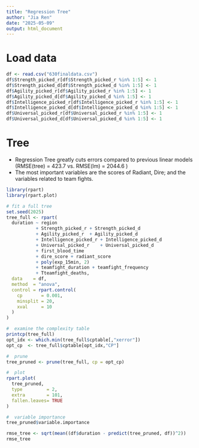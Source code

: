 ```yaml
---
title: "Regression Tree"
author: "Jia Ren"
date: "2025-05-09"
output: html_document
---
```


# Load data

```r
df <- read.csv("630finaldata.csv")
df$Strength_picked_r[df$Strength_picked_r %in% 1:5] <- 1
df$Strength_picked_d[df$Strength_picked_d %in% 1:5] <- 1
df$Agility_picked_r[df$Agility_picked_r %in% 1:5] <- 1
df$Agility_picked_d[df$Agility_picked_d %in% 1:5] <- 1
df$Intelligence_picked_r[df$Intelligence_picked_r %in% 1:5] <- 1
df$Intelligence_picked_d[df$Intelligence_picked_d %in% 1:5] <- 1
df$Universal_picked_r[df$Universal_picked_r %in% 1:5] <- 1
df$Universal_picked_d[df$Universal_picked_d %in% 1:5] <- 1
```

# Tree

- Regression Tree greatly cuts errors compared to previous linear models (RMSE(tree) = 423.7  vs. RMSE(lm) = 2044.6 )
- The most important variables are the scores of Radiant, Dire; and the variables related to team fights. 

```r
library(rpart)
library(rpart.plot)

# fit a full tree
set.seed(2025)
tree_full <- rpart(
  duration ~ region
           + Strength_picked_r + Strength_picked_d
           + Agility_picked_r  + Agility_picked_d
           + Intelligence_picked_r + Intelligence_picked_d
           + Universal_picked_r    + Universal_picked_d
           + first_blood_time
           + dire_score + radiant_score  
           + poly(exp_15min, 2)           
           + teamfight_duration + teamfight_frequency
           + Tteamfight_deaths,
  data    = df,
  method  = "anova",        
  control = rpart.control(
    cp       = 0.001,      
    minsplit = 20,          
    xval     = 10           
  )
)

#  examine the complexity table
printcp(tree_full)
opt_idx <- which.min(tree_full$cptable[,"xerror"])
opt_cp  <- tree_full$cptable[opt_idx,"CP"]

#  prune 
tree_pruned <- prune(tree_full, cp = opt_cp)

#  plot 
rpart.plot(
  tree_pruned,
  type         = 2,        
  extra        = 101,      
  fallen.leaves= TRUE
)

#  variable importance
tree_pruned$variable.importance

rmse_tree <- sqrt(mean((df$duration - predict(tree_pruned, df))^2))
rmse_tree
```